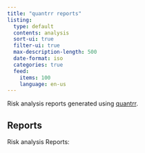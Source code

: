 ```yaml
---
title: "quantrr reports"
listing:
  type: default
  contents: analysis
  sort-ui: true
  filter-ui: true
  max-description-length: 500
  date-format: iso
  categories: true
  feed:
    items: 100
    language: en-us
---
```


Risk analysis reports generated using [quantrr](https://jabenninghoff.github.io/quantrr/).

## Reports

Risk analysis Reports:
